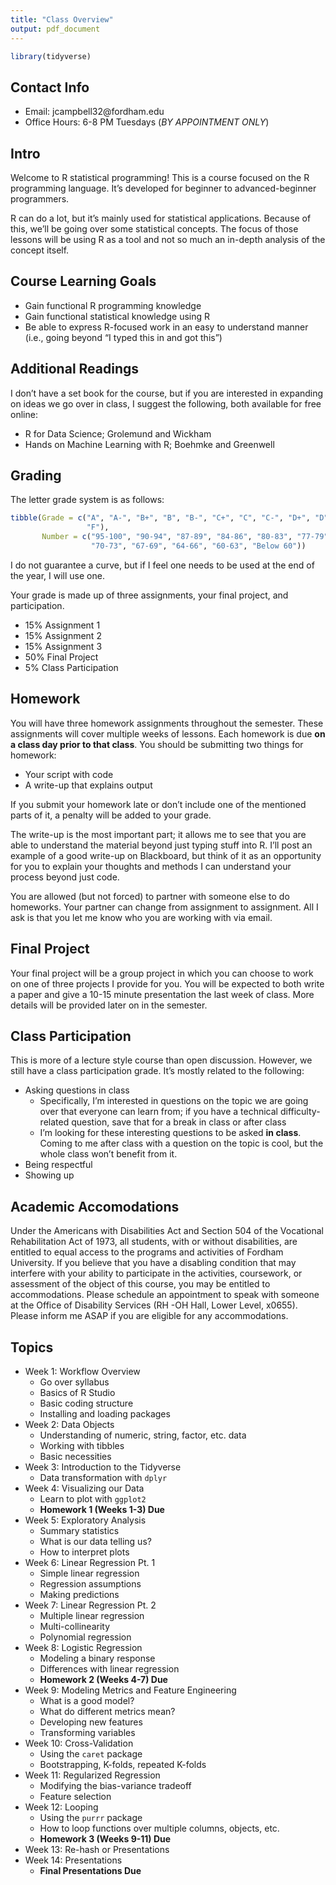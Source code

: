 ```yaml
---
title: "Class Overview"
output: pdf_document
---
```


```r
library(tidyverse)
```

## Contact Info
* Email: jcampbell32@fordham.edu
* Office Hours: 6-8 PM Tuesdays (*BY APPOINTMENT ONLY*)

## Intro 

Welcome to R statistical programming! This is a course focused on the R programming language. It's developed for beginner to advanced-beginner programmers. 

R can do a lot, but it's mainly used for statistical applications. Because of this, we'll be going over some statistical concepts. The focus of those lessons will be using R as a tool and not so much an in-depth analysis of the concept itself.

## Course Learning Goals

* Gain functional R programming knowledge
* Gain functional statistical knowledge using R
* Be able to express R-focused work in an easy to understand manner (i.e., going beyond "I typed this in and got this")

## Additional Readings

I don't have a set book for the course, but if you are interested in expanding on ideas we go over in class, I suggest the following, both available for free online:

* R for Data Science; Grolemund and Wickham
* Hands on Machine Learning with R; Boehmke and Greenwell

## Grading 

The letter grade system is as follows: 

```r
tibble(Grade = c("A", "A-", "B+", "B", "B-", "C+", "C", "C-", "D+", "D", "D-", 
                 "F"), 
       Number = c("95-100", "90-94", "87-89", "84-86", "80-83", "77-79", "74-76", 
                  "70-73", "67-69", "64-66", "60-63", "Below 60"))
```

I do not guarantee a curve, but if I feel one needs to be used at the end of the year, I will use one. 

Your grade is made up of three assignments, your final project, and participation. 

* 15% Assignment 1 
* 15% Assignment 2 
* 15% Assignment 3 
* 50% Final Project 
* 5% Class Participation 

## Homework 

You will have three homework assignments throughout the semester. These assignments will cover multiple weeks of lessons. Each homework is due **on a class day prior to that class**. You should be submitting two things for homework: 

* Your script with code 
* A write-up that explains output 

If you submit your homework late or don't include one of the mentioned parts of it, a penalty will be added to your grade.

The write-up is the most important part; it allows me to see that you are able to understand the material beyond just typing stuff into R. I'll post an example of a good write-up on Blackboard, but think of it as an opportunity for you to explain your thoughts and methods I can understand your process beyond just code.

You are allowed (but not forced) to partner with someone else to do homeworks. Your partner can change from assignment to assignment. All I ask is that you let me know who you are working with via email.

## Final Project 

Your final project will be a group project in which you can choose to work on one of three projects I provide for you. You will be expected to both write a paper and give a 10-15 minute presentation the last week of class. More details will be provided later on in the semester.

## Class Participation

This is more of a lecture style course than open discussion. However, we still have a class participation grade. It's mostly related to the following:

* Asking questions in class
    + Specifically, I'm interested in questions on the topic we are going over that everyone can learn from; if you have a technical difficulty-related question, save that for a break in class or after class
    + I'm looking for these interesting questions to be asked **in class**. Coming to me after class with a question on the topic is cool, but the whole class won't benefit from it.
* Being respectful
* Showing up

## Academic Accomodations

Under the Americans with Disabilities Act and Section 504 of the Vocational
Rehabilitation Act of 1973, all students, with or without disabilities, are entitled to equal
access to the programs and activities of Fordham University. If you believe that you have
a disabling condition that may interfere with your ability to participate in the activities,
coursework, or assessment of the object of this course, you may be entitled to
accommodations. Please schedule an appointment to speak with someone at the Office of
Disability Services (RH -OH Hall, Lower Level, x0655). Please inform me ASAP if you
are eligible for any accommodations.

## Topics 

* Week 1: Workflow Overview 
    * Go over syllabus 
    * Basics of R Studio 
    * Basic coding structure 
    * Installing and loading packages 
* Week 2: Data Objects 
    * Understanding of numeric, string, factor, etc. data 
    * Working with tibbles 
    * Basic necessities 
* Week 3: Introduction to the Tidyverse 
    * Data transformation with `dplyr` 
* Week 4: Visualizing our Data 
    * Learn to plot with `ggplot2` 
    * **Homework 1 (Weeks 1-3) Due** 
* Week 5: Exploratory Analysis 
    * Summary statistics 
    * What is our data telling us? 
    * How to interpret plots 
* Week 6: Linear Regression Pt. 1 
    * Simple linear regression 
    * Regression assumptions 
    * Making predictions 
* Week 7: Linear Regression Pt. 2 
    * Multiple linear regression 
    * Multi-collinearity 
    * Polynomial regression 
* Week 8: Logistic Regression 
    * Modeling a binary response 
    * Differences with linear regression 
    * **Homework 2 (Weeks 4-7) Due**
* Week 9: Modeling Metrics and Feature Engineering
    * What is a good model? 
    * What do different metrics mean?
    * Developing new features 
    * Transforming variables 
* Week 10: Cross-Validation 
    * Using the `caret` package 
    * Bootstrapping, K-folds, repeated K-folds
* Week 11: Regularized Regression
    * Modifying the bias-variance tradeoff
    * Feature selection
* Week 12: Looping 
    * Using the `purrr` package 
    * How to loop functions over multiple columns, objects, etc. 
    * **Homework 3 (Weeks 9-11) Due**
* Week 13: Re-hash or Presentations 
* Week 14: Presentations 
    * **Final Presentations Due**
